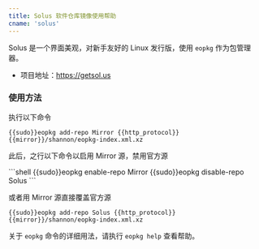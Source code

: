 ```yaml
---
title: Solus 软件仓库镜像使用帮助
cname: 'solus'
---
```


Solus 是一个界面美观，对新手友好的 Linux 发行版，使用 `eopkg` 作为包管理器。

*  项目地址：https://getsol.us

### 使用方法

执行以下命令

<CodeBlock>

```
{{sudo}}eopkg add-repo Mirror {{http_protocol}}{{mirror}}/shannon/eopkg-index.xml.xz
```

</CodeBlock>

此后，之行以下命令以启用 Mirror 源，禁用官方源

<CodeBlock>
```shell
{{sudo}}eopkg enable-repo Mirror
{{sudo}}eopkg disable-repo Solus
```
</CodeBlock>

或者用 Mirror 源直接覆盖官方源

<CodeBlock>

```
{{sudo}}eopkg add-repo Solus {{http_protocol}}{{mirror}}/shannon/eopkg-index.xml.xz
```

</CodeBlock>

关于 `eopkg` 命令的详细用法，请执行 `eopkg help` 查看帮助。
